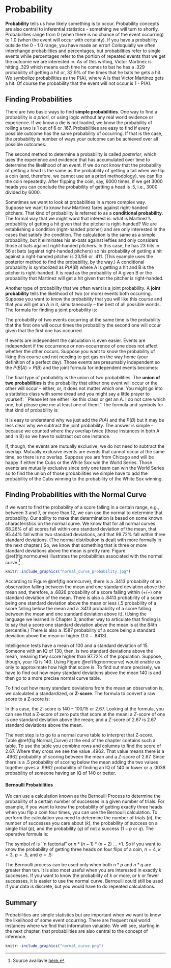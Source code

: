 # Probability

__Probability__ tells us how likely something is to occur.  Probability concepts are also central to inferential statistics - something we will turn to shortly. Probabilities range from 0 (when there is no chance of the event occurring) to 1.0 (when the event will occur with certainty).  If you have a probability outside the 0 - 1.0 range, you have made an error!  Colloquially we often interchange probabilities and percentages, but probabilities refer to single events while percentages refer to the portion of repeated events that we get the outcome we are interested in.  As of this writing, Victor Martinez is hitting .329 which means each time he comes to bat he has a .329 probability of getting a hit or, 32.9\% of the times that he bats he gets a hit.  We symbolize probabilities as the P(A), where A is that Victor Martinez gets a hit.   Of course the probability that the event will not occur is 1 - P(A).

## Finding Probabilities

There are two basic ways to find __simple probabilities__.  One way to find a probability is _a priori_, or using logic without any real world evidence or experience.  If we know a die is not loaded, we know the probability of rolling a two is 1 out of 6 or .167.  Probabilities are easy to find if every possible outcome has the same probability of occurring.  If that is the case, the probability is number of ways your outcome can be achieved over all possible outcomes.  

The second method to determine a probability is called _posterior_, which uses the experience and evidence that has accumulated over time to determine the likelihood of an event.  If we do not know that the probability of getting a head is the same as the probability of getting a tail when we flip a coin (and, therefore, we cannot use an a priori methodology), we can flip the coin repeatedly.  After flipping the coin, say, 6000 times, if we get 3000 heads you can conclude the probability of getting a head is .5, i.e., 3000 divided by 6000.
  
Sometimes we want to look at probabilities in a more complex way.  Suppose we want to know how Martinez fares against right-handed pitchers.  That kind of probability is referred to as a __conditional probability__.  The formal way that we might word that interest is: what is Martinez's probability of getting a hit given that the pitcher is right-handed?  We are establishing a condition (right-handed pitcher) and are only interested in the cases that satisfy the condition.  The calculation is the same as a simple probability, but it eliminates his at-bats against lefties and only considers those at bats against right-handed pitchers.   In this case, he has 23 hits in 56 at bats (against right-handed pitchers) so his probability of getting a hit against a right-handed pitcher is $23/56$ or .411.  (This example uses the posterior method to find the probability, by the way.)  A conditional probability is symbolized as $P(A|B)$ where A is getting a hit and B is the pitcher is right-handed.  It is read as the probability of A given B or the probability that Martinez will get a hit given that the pitcher is right-handed.

Another type of probability that we often want is a joint probability.  A __joint probability__ tells the likelihood of two (or more) events both occurring.   Suppose you want to know the probability that you will like this course and that you will get an A in it, simultaneously -- the best of all possible worlds.   The formula for finding a joint probability is:

\begin{equation}
  P(A \cap B) = P(A) * P(B|A) or P(B) * P(A|B)
  (\#eq:04-1)
\end{equation}

The probability of two events occurring at the same time is the probability that the first one will occur times the probability the second one will occur given that the first one has occurred.  

If events are independent the calculation is even easier.  Events are independent if the occurrence or non-occurrence of one does not affect whether the other occurs.  Suppose you want to know the probability of liking this course and not needing to get gas on the way home (your definition of a perfect day).  Those events are presumably independent so the $P(B|A) = P(B)$ and the joint formula for independent events becomes:

\begin{equation}
  P(A \cap B) = P(A) * P(B)
  (\#eq:04-2)
\end{equation}

The final type of probability is the union of two probabilities.  The __union of two probabilities__ is the probability that either one event will occur or the other will occur -- either, or, it does not matter which one.  You might go into a statistics class with some dread and you might say a little prayer to yourself: ``Please let me either like this class or get an A.  I do not care which one, but please give me at least one of them."  The formula and symbols for that kind of probability is:

\begin{equation}
  P(A \cup B) = P(A) + P(B) - P(A \cap B)
  (\#eq:04-3)
\end{equation}

It is easy to understand why we just add the $P(A)$ and the $P(B)$ but it may be less clear why we subtract the joint probability.   The answer is simple - because we counted where they overlap twice (those instances in both A and in B) so we have to subtract out one instance.  

If, though, the events are mutually exclusive, we do not need to subtract the overlap.  Mutually exclusive events are events that cannot occur at the same time, so there is no overlap.  Suppose you are from Chicago and will be happy if either the Cubs or the White Sox win the World Series.  Those events are mutually exclusive since only one team can win the World Series so to find the union of those probabilities we simple have to add the probability of the Cubs winning to the probability of the White Sox winning.

## Finding Probabilities with the Normal Curve
If we want to find the probability of a score falling in a certain range, e.g., between 3 and 7, or more than 12, we can use the normal to determine that probability.  Our ability to make that determination is based on some known characteristics on the normal curve.  We know that for all normal curves 68.26\% of all scores fall within one standard deviation of the mean, that 95.44\% fall within two standard deviations, and that 99.72\% fall within three standard deviations.  (The normal distribution is dealt with more formally in the next chapter.) So, we know that something that is three or more standard deviations above the mean is pretty rare.  Figure \@ref(fig:normcurve) illustrates the probabilities associated with the normal curve.^[Source availavle [here.](http://whatilearned.wikia.com/wiki/File:Normal_curve_probability.jpg)]

```r
knitr::include_graphics("normal_curve_probability.jpg")
```

According to Figure \@ref(fig:normcurve), there is a .3413 probability of an observation falling between the mean and one standard deviation above the mean and, therefore, a .6826 probability of a score falling within $(+/-)$ one standard deviation of the mean.   There is also a .8413 probability of a score being one standard deviation above the mean or less (.5 probability of a score falling below the mean and a .3413 probability of a score falling between the mean and one standard deviation above it).   (Using the language we learned in Chapter 3, another way to articulate that finding is to say that a score one standard deviation above the mean is at the 84th percentile.)  There is also a .1587 probability of a score being a standard deviation above the mean or higher $(1.0 - .8413)$. 

Intelligence tests have a mean of 100 and a standard deviation of 15.  Someone with an IQ of 130, then, is two standard deviations above the mean, meaning they score higher than 97.72\% of the population.  Suppose, though, your IQ is 140.  Using Figure \@ref(fig:normcurve) would enable us only to approximate how high that score is.  To find out more precisely, we have to find out how many standard deviations above the mean 140 is and then go to a more precise normal curve table.

To find out how many standard deviations from the mean an observation is, we calculated a standardized, or __Z-score__.  The formula to convert a raw score to a Z-score is:

\begin{equation}
Z = \frac{x-\mu}{\sigma}
(\#eq:04-4)
\end{equation}

In this case, the $Z$-score is $140-100/15$ or $2.67$.  Looking at the formula, you can see that a Z-score of zero puts that score at the mean; a $Z$-score of one is one standard deviation above the mean; and a $Z$-score of $2.67$ is $2.67$ standard deviations above the mean.

The next step is to go to a normal curve table to interpret that Z-score.  Table \@ref(fig:Normal_Curve) at the end of the chapter contains such a table.  To use the table you combine rows and columns to find the score of 2.67.  Where they cross we see the value .4962.  That value means there is a .4962 probability of scoring between the mean and a $Z$-score of 2.67.  Since there is a .5 probability of scoring below the mean adding the two values together gives a .9962 probability of finding an IQ of 140 or lower or a .0038 probability of someone having an IQ of 140 or better.

#### Bernoulli Probabilities {-}
We can use a calculation known as the Bernoulli Process to determine the probability of a certain number of successes in a given number of trials.  For example, if you want to know the probability of getting exactly three heads when you flip a coin four times, you can use the Bernoulli calculation.  To perform the calculation you need to determine the number of trials $(n)$, the number of successes you care about $(k)$, the probability of success on a single trial $(p)$, and the probability $(q)$ of not a success $(1-p$ or $q)$.  The operative formula is:

\begin{equation}
 \left(\frac{n!}{k!(n-k)!}\right) * p^k * q^{n-k}
\end{equation}

The symbol $n!$ is ``n factorial" or $n*(n-1)*(n-2)$ ... $* 1$.  So if you want to know the probability of getting three heads on four flips of a coin, $n=4$, $k=3$, $p=.5$, and $q=.5$:

\begin{equation}
  \left(\frac{4!}{3!(4-3)!}\right) * .5^3 * .5^{4-3} = .25
\end{equation}

The Bernoulli process can be used only when both $n * p$ and $n * q$ are greater than ten.  It is also most useful when you are interested in exactly $k$ successes.  If you want to know the probability of $k$ or more, or $k$ or fewer successes, it is easier to use the normal curve.  Bernoulli could still be used if your data is discrete, but you would have to do repeated calculations.


## Summary
Probabilities are simple statistics but are important when we want to know the likelihood of some event occurring.  There are frequent real world instances where we find that information valuable.  We will see, starting in the next chapter, that probabilities are also central to the concept of inference.

```r
knitr::include_graphics("normal_curve.png")
```
